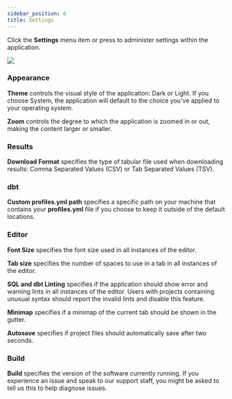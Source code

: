 ```yaml
---
sidebar_position: 6
title: Settings
---
```


Click the **Settings** menu item or press <Keybinding mac="⌘ ," winux="ctrl+," /> to administer settings within the application.

<img src="/product/settings.png"></img>

### Appearance
**Theme** controls the visual style of the application: Dark or Light. If you choose System, the application will default to the choice you've applied to your operating system.

**Zoom** controls the degree to which the application is zoomed in or out, making the content larger or smaller.

### Results
**Download Format** specifies the type of tabular file used when downloading results: Comma Separated Values (CSV) or Tab Separated Values (TSV). 

### dbt
**Custom profiles.yml path** specifies a specific path on your machine that contains your **profiles.yml** file if you choose to keep it outside of the default locations.

### Editor
**Font Size** specifies the font size used in all instances of the editor.

**Tab size** specifies the number of spaces to use in a tab in all instances of the editor.

**SQL and dbt Linting** specifies if the application should show error and warning lints in all instances of the editor. Users with projects containing unusual syntax should report the invalid lints and disable this feature.

**Minimap** specifies if a minimap of the current tab should be shown in the gutter.

**Autosave** specifies if project files should automatically save after two seconds.

### Build
**Build** specifies the version of the software currently running. If you experience an issue and speak to our support staff, you might be asked to tell us this to help diagnose issues.
